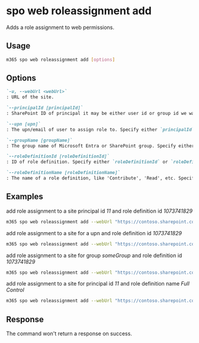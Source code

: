 
# spo web roleassignment add

Adds a role assignment to web permissions.

## Usage

```sh
m365 spo web roleassignment add [options]
```

## Options

```md definition-list
`-u, --webUrl <webUrl>`
: URL of the site.

`--principalId [principalId]`
: SharePoint ID of principal it may be either user id or group id we want to add permissions to. Specify either `principalId`, `upn`, or `groupName` but not multiple.

`--upn [upn]`
: The upn/email of user to assign role to. Specify either `principalId`, `upn`, or `groupName` but not multiple.

`--groupName [groupName]`
: The group name of Microsoft Entra or SharePoint group. Specify either `principalId`, `upn`, or `groupName` but not multiple.

`--roleDefinitionId [roleDefinitionId]`
: ID of role definition. Specify either `roleDefinitionId` or `roleDefinitionName` but not both.

`--roleDefinitionName [roleDefinitionName]`
: The name of a role definition, like 'Contribute', 'Read', etc. Specify either `roleDefinitionId` or `roleDefinitionName` but not both.
```

<Global />

## Examples

add role assignment to a site principal id _11_ and role definition id _1073741829_

```sh
m365 spo web roleassignment add --webUrl "https://contoso.sharepoint.com/sites/project-x" --principalId 11 --roleDefinitionId 1073741829
```

add role assignment to a site for a upn and role definition id _1073741829_

```sh
m365 spo web roleassignment add --webUrl "https://contoso.sharepoint.com/sites/project-x" --upn "someaccount@tenant.onmicrosoft.com" --roleDefinitionId 1073741829
```

add role assignment to a site for group _someGroup_ and role definition id _1073741829_

```sh
m365 spo web roleassignment add --webUrl "https://contoso.sharepoint.com/sites/project-x" --groupName "someGroup" --roleDefinitionId 1073741829
```

add role assignment to a site for principal id _11_ and role definition name _Full Control_

```sh
m365 spo web roleassignment add --webUrl "https://contoso.sharepoint.com/sites/project-x" --principalId 11 --roleDefinitionName "Full Control"
```

## Response

The command won't return a response on success.
